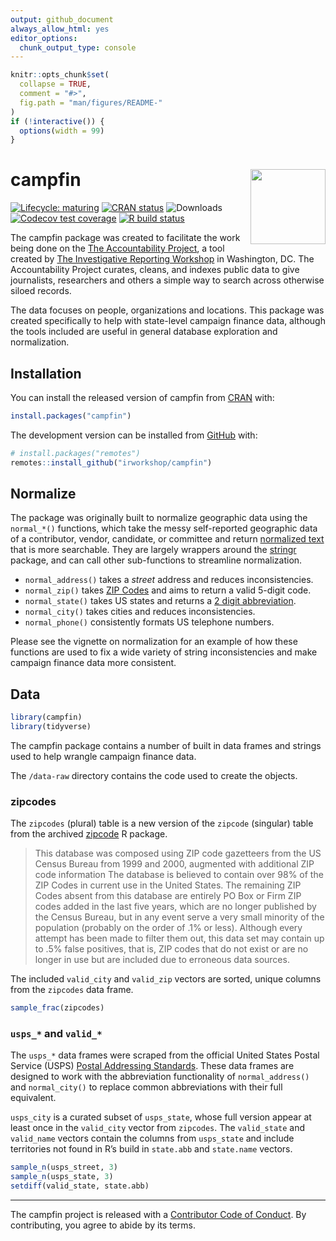 ```yaml
---
output: github_document
always_allow_html: yes
editor_options: 
  chunk_output_type: console
---
```


<!-- README.md is generated from README.Rmd. Please edit that file -->

```r
knitr::opts_chunk$set(
  collapse = TRUE,
  comment = "#>",
  fig.path = "man/figures/README-"
)
if (!interactive()) {
  options(width = 99)
}
```

# campfin <img src="man/figures/logo.png" align="right" width="120" />

<!-- badges: start -->
[![Lifecycle: maturing][life_badge]][life_link]
[![CRAN status][cran_badge]][cran_link]
![Downloads][dl_badge]
[![Codecov test coverage][cov_badge]][cov_link]
[![R build status][gh_badge]][gh_link]
<!-- badges: end -->

The campfin package was created to facilitate the work being done on the 
[The Accountability Project][tap], a tool created by 
[The Investigative Reporting Workshop][irw] in Washington, DC. The
Accountability Project curates, cleans, and indexes public data to give
journalists, researchers and others a simple way to search across otherwise
siloed records. 

The data focuses on people, organizations and locations. This package was
created specifically to help with state-level campaign finance data, although
the tools included are useful in general database exploration and normalization.

## Installation

You can install the released version of campfin from [CRAN][cran] with:

```r
install.packages("campfin")
```

The development version can be installed from [GitHub][gh] with:

```r
# install.packages("remotes")
remotes::install_github("irworkshop/campfin")
```

## Normalize

The package was originally built to normalize geographic data using the
`normal_*()` functions, which take the messy self-reported geographic data of a
contributor, vendor, candidate, or committee and return [normalized text][txt]
that is more searchable. They are largely wrappers around the [stringr] package,
and can call other sub-functions to streamline normalization.

* `normal_address()` takes a _street_ address and reduces inconsistencies.
* `normal_zip()` takes [ZIP Codes][zip] and aims to return a valid 5-digit code.
* `normal_state()` takes US states and returns a [2 digit abbreviation][abbs].
* `normal_city()` takes cities and reduces inconsistencies.
* `normal_phone()` consistently formats US telephone numbers.

Please see the vignette on normalization for an example of how these functions
are used to fix a wide variety of string inconsistencies and make campaign 
finance data more consistent.

## Data

```r
library(campfin)
library(tidyverse)
```

The campfin package contains a number of built in data frames and strings used
to help wrangle campaign finance data.

The `/data-raw` directory contains the code used to create the objects.

### zipcodes

The `zipcodes` (plural) table is a new version of the `zipcode` (singular) table
from the archived [zipcode] R package.

> This database was composed using ZIP code gazetteers from the US Census Bureau
from 1999 and 2000, augmented with additional ZIP code information The database
is believed to contain over 98% of the ZIP Codes in current use in the United
States. The remaining ZIP Codes absent from this database are entirely PO Box or
Firm ZIP codes added in the last five years, which are no longer published by
the Census Bureau, but in any event serve a very small minority of the
population (probably on the order of .1% or less). Although every attempt has
been made to filter them out, this data set may contain up to .5% false
positives, that is, ZIP codes that do not exist or are no longer in use but are
included due to erroneous data sources.

The included `valid_city` and `valid_zip` vectors are sorted, unique columns
from the `zipcodes` data frame.

```r
sample_frac(zipcodes)
```

### `usps_*` and `valid_*`

The `usps_*` data frames were scraped from the official United States Postal
Service (USPS) [Postal Addressing Standards][pub]. These data frames are
designed to work with the abbreviation functionality of `normal_address()` and
`normal_city()` to replace common abbreviations with their full equivalent.

`usps_city` is a curated subset of `usps_state`, whose full version appear at
least once in the `valid_city` vector from `zipcodes`. The `valid_state` and
`valid_name` vectors contain the columns from `usps_state` and include
territories not found in R's build in `state.abb` and `state.name` vectors.

```r
sample_n(usps_street, 3)
sample_n(usps_state, 3)
setdiff(valid_state, state.abb)
```

*****

The campfin project is released with a [Contributor Code of Conduct][coc]. By
contributing, you agree to abide by its terms.

<!-- refs: start -->
[life_badge]: https://img.shields.io/badge/lifecycle-maturing-blue.svg
[life_link]: https://lifecycle.r-lib.org/articles/stages.html
[cran_badge]: https://www.r-pkg.org/badges/version/campfin
[cran_link]: https://CRAN.R-project.org/package=campfin
[dl_badge]: https://cranlogs.r-pkg.org/badges/grand-total/campfin
[cov_badge]: https://img.shields.io/codecov/c/github/irworkshop/campfin/master.svg
[cov_link]: https://codecov.io/gh/irworkshop/campfin?branch=master
[gh_badge]: https://github.com/irworkshop/campfin/workflows/R-CMD-check/badge.svg
[gh_link]: https://github.com/irworkshop/campfin/actions
[tap]: https://www.publicaccountability.org/
[irw]: https://investigativereportingworkshop.org/
[fin]: https://en.wikipedia.org/wiki/Campaign_finance
[cran]: https://cran.r-project.org/package=campfin
[gh]: https://github.com/irworkshop/campfin
[tidyverse]: https://www.tidyverse.org/
[txt]: https://en.wikipedia.org/wiki/Text_normalization
[stringr]: https://github.com/tidyverse/stringr
[zip]: https://en.wikipedia.org/wiki/ZIP_Code 
[abbs]: https://en.wikipedia.org/wiki/List_of_U.S._state_abbreviations
[zipcode]: https://cran.r-project.org/src/contrib/Archive/zipcode/
[pub]: https://pe.usps.com/text/pub28/28apc_002.htm
[coc]: https://www.contributor-covenant.org/version/2/0/code_of_conduct.html
<!-- refs: end -->
